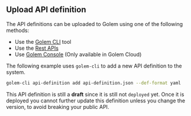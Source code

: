 ## Upload API definition

The API definitions can be uploaded to Golem using one of the following methods:

- Use the [Golem CLI](/cli) tool
- Use the [Rest APIs](/rest-api)
- Use [Golem Console](https://console.golem.cloud/) (Only available in Golem Cloud)

The following example uses `golem-cli` to add a new API definition to the system.

```bash filename="Terminal" copy
golem-cli api-definition add api-definition.json --def-format yaml

```

This API definition is still a **draft** since it is still not `deployed` yet.
Once it is deployed you cannot further update this definition unless you change the version, to avoid breaking your public API.
